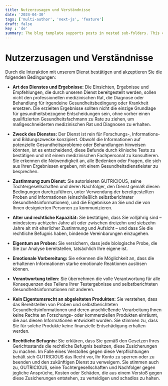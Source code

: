 ```yaml
---
title: Nutzerzusagen und Verständnisse
date: '2024-04-30'
tags: ['multi-author', 'next-js', 'feature']
draft: false
key : 'de'
summary: The blog template supports posts in nested sub-folders. This can be used to group posts of similar content e.g. a multi-part course.
---
```


# **Nutzerzusagen und Verständnisse**

Durch die Interaktion mit unserem Dienst bestätigen und akzeptieren Sie die folgenden Bedingungen:

- **Art des Dienstes und Ergebnisse:** Die Einsichten, Ergebnisse und Empfehlungen, die durch unseren Dienst bereitgestellt werden, sollen nicht den professionellen medizinischen Rat, die Diagnose oder Behandlung für irgendeine Gesundheitsbedingung oder Krankheit ersetzen. Die erzielten Ergebnisse sollten nicht die einzige Grundlage für gesundheitsbezogene Entscheidungen sein, ohne vorher einen qualifizierten Gesundheitsfachmann zu Rate zu ziehen, um maßgeschneiderten medizinischen Rat und Diagnosen zu erhalten.
  
- **Zweck des Dienstes:** Der Dienst ist rein für Forschungs-, Informations- und Bildungszwecke konzipiert. Obwohl die Informationen auf potenzielle Gesundheitsprobleme oder Behandlungen hinweisen könnten, ist es entscheidend, diese Befunde durch klinische Tests zu bestätigen und mit einem medizinischen Fachpersonal zu konsultieren. Sie erkennen die Notwendigkeit an, alle Bedenken oder Fragen, die sich aus Ihren Ergebnissen ergeben, mit einem Gesundheitsdienstleister zu besprechen.
  
- **Zustimmung zum Dienst:** Sie autorisieren GUTRICIOUS, seine Tochtergesellschaften und deren Nachfolger, den Dienst gemäß diesen Bedingungen durchzuführen, unter Verwendung der bereitgestellten Proben und Informationen (einschließlich selbstberichteter Gesundheitsinformationen), und die Ergebnisse an Sie und die von Ihnen designierten Personen zu kommunizieren.
  
- **Alter und rechtliche Kapazität:** Sie bestätigen, dass Sie volljährig sind – mindestens achtzehn Jahre alt oder zwischen dreizehn und siebzehn Jahre alt mit elterlicher Zustimmung und Aufsicht – und dass Sie die rechtliche Befugnis haben, bindende Vereinbarungen einzugehen.
  
- **Eigentum an Proben:** Sie versichern, dass jede biologische Probe, die Sie zur Analyse bereitstellen, tatsächlich Ihre eigene ist.
  
- **Emotionale Vorbereitung:** Sie erkennen die Möglichkeit an, dass die erhaltenen Informationen starke emotionale Reaktionen auslösen können.
  
- **Verantwortung teilen:** Sie übernehmen die volle Verantwortung für alle Konsequenzen des Teilens Ihrer Testergebnisse und selbstberichteten Gesundheitsinformationen mit anderen.
  
- **Kein Eigentumsrecht an abgeleiteten Produkten:** Sie verstehen, dass das Bereitstellen von Proben und selbstberichteten Gesundheitsinformationen und deren anschließende Verarbeitung Ihnen keine Rechte an Forschungs- oder kommerziellen Produkten einräumt, die aus diesen Informationen entwickelt wurden. Sie stimmen zu, dass Sie für solche Produkte keine finanzielle Entschädigung erhalten werden.
  
- **Rechtliche Befugnis:** Sie erklären, dass Sie gemäß den Gesetzen Ihres Gerichtsstands die rechtliche Befugnis besitzen, diese Zusicherungen zu machen. Im Falle eines Verstoßes gegen diese Verpflichtungen behält sich GUTRICIOUS das Recht vor, Ihr Konto zu sperren oder zu beenden und den zukünftigen Dienst zu verweigern. Sie stimmen auch zu, GUTRICIOUS, seine Tochtergesellschaften und Nachfolger gegen jegliche Ansprüche, Kosten oder Schäden, die aus einem Verstoß gegen diese Zusicherungen entstehen, zu verteidigen und schadlos zu halten.